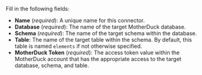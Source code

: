 Fill in the following fields:

- **Name** (_required_): A unique name for this connector.
- **Database** (_required_): The name of the target MotherDuck database.
- **Schema** (_required_): The name of the target schema within the database.
- **Table**: The name of the target table within the schema. By default, this table is named `elements` if not otherwise specified.
- **MotherDuck Token** (_required_): The access token value within the MotherDuck account that has the appropriate access to the target database, schema, and table.
